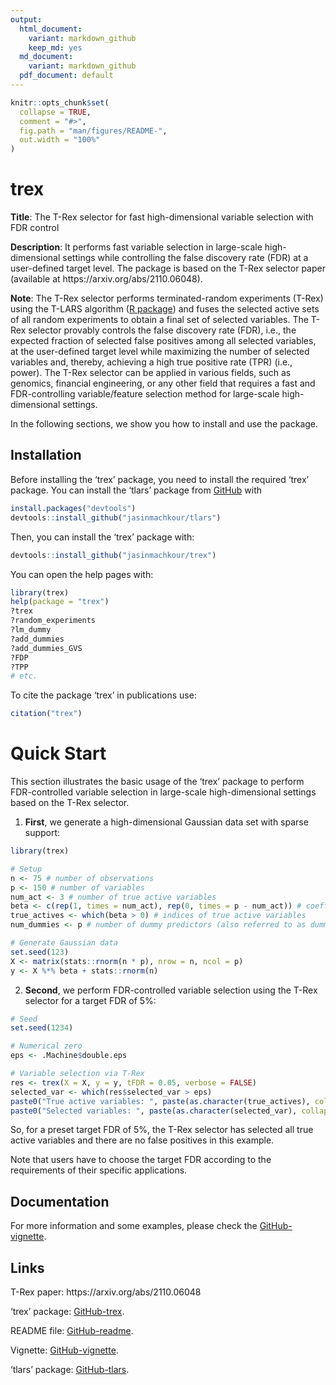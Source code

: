 ```yaml
---
output:
  html_document:
    variant: markdown_github
    keep_md: yes
  md_document:
    variant: markdown_github
  pdf_document: default
---
```


<!-- README.md is generated from README.Rmd. Please edit that file -->

```r
knitr::opts_chunk$set(
  collapse = TRUE,
  comment = "#>",
  fig.path = "man/figures/README-",
  out.width = "100%"
)
```

# trex
**Title**: The T-Rex selector for fast high-dimensional variable selection with FDR control

**Description**: It performs fast variable selection in large-scale high-dimensional settings while controlling the false discovery rate (FDR) at a user-defined target level. The package is based on the T-Rex selector paper (available at https://arxiv.org/abs/2110.06048).

**Note**: The T-Rex selector performs terminated-random experiments (T-Rex) using the T-LARS algorithm ([R package](https://github.com/jasinmachkour/tlars)) and fuses the selected active sets of all random experiments to obtain a final set of selected variables. The T-Rex selector provably controls the false discovery rate (FDR), i.e., the expected fraction of selected false positives among all selected variables, at the user-defined target level while maximizing the number of selected variables and, thereby, achieving a high true positive rate (TPR) (i.e., power). The T-Rex selector can be applied in various fields, such as genomics, financial engineering, or any other field that requires a fast and FDR-controlling variable/feature selection method for large-scale high-dimensional settings.

In the following sections, we show you how to install and use the package.

## Installation
Before installing the ‘trex’ package, you need to install the required ‘trex’ package. You can install the ‘tlars’ package from [GitHub](https://github.com/jasinmachkour/tlars) with 

``` r
install.packages("devtools")
devtools::install_github("jasinmachkour/tlars")
```

Then, you can install the ‘trex’ package with:

``` r
devtools::install_github("jasinmachkour/trex")
```

You can open the help pages with:
```r
library(trex)
help(package = "trex")
?trex
?random_experiments
?lm_dummy
?add_dummies
?add_dummies_GVS
?FDP
?TPP
# etc.
```

To cite the package ‘trex’ in publications use:
```r
citation("trex")
```

# Quick Start
This section illustrates the basic usage of the ‘trex’ package to perform FDR-controlled variable selection in large-scale high-dimensional settings based on the T-Rex selector.

1. **First**, we generate a high-dimensional Gaussian data set with sparse support:

```r
library(trex)

# Setup
n <- 75 # number of observations
p <- 150 # number of variables
num_act <- 3 # number of true active variables
beta <- c(rep(1, times = num_act), rep(0, times = p - num_act)) # coefficient vector
true_actives <- which(beta > 0) # indices of true active variables
num_dummies <- p # number of dummy predictors (also referred to as dummies)

# Generate Gaussian data
set.seed(123)
X <- matrix(stats::rnorm(n * p), nrow = n, ncol = p)
y <- X %*% beta + stats::rnorm(n)
```

2. **Second**, we perform FDR-controlled variable selection using the T-Rex selector for a target FDR of 5%:

```r
# Seed
set.seed(1234)

# Numerical zero
eps <- .Machine$double.eps

# Variable selection via T-Rex
res <- trex(X = X, y = y, tFDR = 0.05, verbose = FALSE)
selected_var <- which(res$selected_var > eps)
paste0("True active variables: ", paste(as.character(true_actives), collapse = ", "))
paste0("Selected variables: ", paste(as.character(selected_var), collapse = ", "))
```

So, for a preset target FDR of 5%, the T-Rex selector has selected all true active variables and there are no false positives in this example.

Note that users have to choose the target FDR according to the requirements of their specific applications.

## Documentation
For more information and some examples, please check the [GitHub-vignette](https://htmlpreview.github.io/?https://github.com/jasinmachkour/trex/blob/main/vignettes/trex_usage_and_simulations.html).

## Links
T-Rex paper: https://arxiv.org/abs/2110.06048

‘trex’ package: [GitHub-trex](https://github.com/jasinmachkour/trex).

README file: [GitHub-readme](https://htmlpreview.github.io/?https://github.com/jasinmachkour/trex/blob/main/README.html).

Vignette: [GitHub-vignette](https://htmlpreview.github.io/?https://github.com/jasinmachkour/trex/blob/main/vignettes/trex_usage_and_simulations.html).

‘tlars’ package: [GitHub-tlars](https://github.com/jasinmachkour/tlars).
